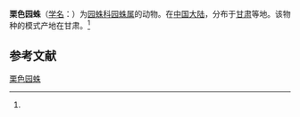 {{Speciesbox
| name = 栗色园蛛
| status = 
| status_system = 
| image = 
| genus = Araneus
| species = badiofoliatus
| authority = (Schenkel, 1963)<ref name='id13477'>{{cite web| url =http://www.bioinfo.cn/db05/BjdwSpecies.php?action=view&id=13477| title =栗色园蛛| work =《中国动物物种编目数据库》| publisher =中国科学院微生物研究所| author =中国科学院动物研究所| accessdate =2009-04-28| deadurl =yes| archiveurl =https://web.archive.org/web/20160305092456/http://www.bioinfo.cn/db05/BjdwSpecies.php?action=view&id=13477| archivedate =2016-03-05}}</ref>
}}

'''栗色园蛛'''（[[学名|学名]]：{{lang|la|''Araneus badiofoliatus''}}）为[[园蛛科|园蛛科]][[园蛛属|园蛛属]]的动物。在[[中国大陆|中国大陆]]，分布于[[甘肃|甘肃]]等地。该物种的模式产地在甘肃。<ref name='id13477'/>

== 参考文献 ==
{{reflist}}

{{Wikispecies|Araneus badiofoliatus}}
{{Taxonbar|from=Q2062722}}

[[Category:园蛛属|栗色园蛛]]


{{蜘蛛小作品}}